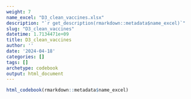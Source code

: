 ```yaml
---
weight: 7
name_excel: "D3_clean_vaccines.xlsx"
description: "`r get_description(rmarkdown::metadata$name_excel)`"
slug: "D3_clean_vaccines"
datetime: 1.7134471e+09
title: D3_clean_vaccines
author: ''
date: '2024-04-18'
categories: []
tags: []
archetype: codebook
output: html_document
---
```


```r
html_codebook(rmarkdown::metadata$name_excel)
```
